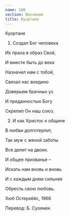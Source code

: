 ```yaml
---
name: 180
section: Венчание
title: Куортане
---
```

Куортане


1. Создал Бог человека

Их праха в образ Свой,

И вместе быть до века

Назначил нам с тобой,

Связал нас воедино

Доверьем брачных уз

И преданностью Богу

Скрепил Он наш союз.


2. И как Христос к общине

В любви долготерпит,

Так муж с женой заботы

Все делит на двоих.

И общее призванье –

Искать нам вновь и вновь

И с каждым днем сильнее

Обресть свою любовь.


Хюб Остерхёйс, 1966

Перевод: Б. Суоянен